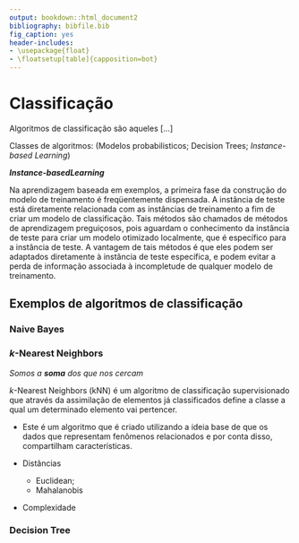 ```yaml
---
output: bookdown::html_document2
bibliography: bibfile.bib
fig_caption: yes
header-includes:
- \usepackage{float}
- \floatsetup[table]{capposition=bot}
---
```


# Classificação

Algoritmos de classificação são aqueles [...]

<!-- Somente três serão apresentados -->
<!-- Acho que isso aqui pode ser substituído por uma figura e então, comentários em cima dela podem ser feitos-->
Classes de algoritmos: (Modelos probabilisticos; Decision Trees; *Instance-based Learning*)

***Instance-basedLearning***

<!-- Rascunho -->
Na aprendizagem baseada em exemplos, a primeira fase da construção do modelo de treinamento é freqüentemente dispensada. A instância de teste está diretamente relacionada com as instâncias de treinamento a fim de criar um modelo de classificação. Tais métodos são chamados de métodos de aprendizagem preguiçosos, pois aguardam o conhecimento da instância de teste para criar um modelo otimizado localmente, que é específico para a instância de teste. A vantagem de tais métodos é que eles podem ser adaptados diretamente à instância de teste específica, e podem evitar a perda de informação associada à incompletude de qualquer modelo de treinamento.

## Exemplos de algoritmos de classificação

### Naive Bayes

### $k$-Nearest Neighbors

*Somos a **soma** dos que nos cercam*

<!-- Rascunho do texto base para a apresentação do kNN-->

<!-- Conceitos gerais -->
$k$-Nearest Neighbors (kNN) é um algoritmo de classificação supervisionado que através da assimilação de elementos já classificados define a classe a qual um determinado elemento vai pertencer.

- Este é um algoritmo que é criado utilizando a ideia base de que os dados que representam fenômenos relacionados e por conta disso, compartilham características.

- Distâncias
  - Euclidean;
  - Mahalanobis

- Complexidade

<!-- ToDo: Adicionar três figuras nessa parte: (i) Pouca quantidade de pontos; (ii) Quantidade média de pontos; (iii) Grande quantidade de pontos -->
<!-- Isso ajuda a pessoa a entender a escala de crescimento da complexidade -->

<!-- Escolha do K -->



<!-- Visualização do funcionamento -->

<!-- Exemplos de uso  -->

### Decision Tree
